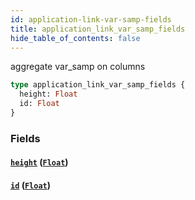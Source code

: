 ```yaml
---
id: application-link-var-samp-fields
title: application_link_var_samp_fields
hide_table_of_contents: false
---
```


aggregate var_samp on columns

```graphql
type application_link_var_samp_fields {
  height: Float
  id: Float
}
```

### Fields

#### [`height`](#) ([`Float`](/07-graphql/scalars/float))

#### [`id`](#) ([`Float`](/07-graphql/scalars/float))
